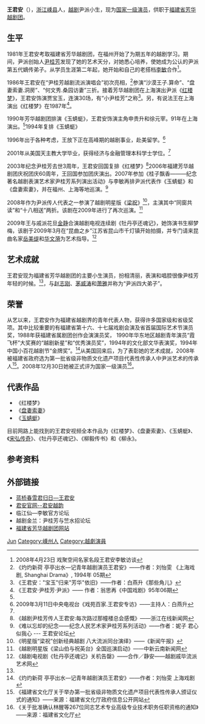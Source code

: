 '''王君安'''（{{bd|1970年|6月5日|}}），[[浙江|浙江]][[嵊县|嵊县]]人，[[越剧|越剧]]尹派小生，现为[[国家一级演员|国家一级演员]]，供职于[[福建省芳华越剧团|福建省芳华越剧团]]。

== 生平 ==
1981年王君安考取福建省芳华越剧团，在福州开始了为期五年的越剧学习。期间，尹派创始人[[尹桂芳|尹桂芳]]发现了她的艺术天分，对她悉心培养，使她成为公认的尹派第五代嫡传弟子。从学员生涯第二年起，她开始和自己的老搭档[[李敏|李敏]]合作<ref>2008年4月23日 戏聚空间名家名段王君安李敏访谈</ref>。

1986年王君安在“尹桂芳越剧流派演唱会”初次亮相，<ref>《灼灼新荷 亭亭出水—记青年越剧演员王君安》——作者：刘怡雯 《上海戏剧, Shanghai Drama》, 1994年 05期  </ref>参演“沙漠王子.算命”、“盘妻索妻.洞房”、“何文秀.桑园访妻”三折。接着芳华越剧团在上海演出尹派《[[红楼梦|红楼梦]]》，王君安饰演贾宝玉，连演30场，有“小尹桂芳”之称<ref name="#1">《王君安："宝玉"归来"芳华"依旧》——作者：白燕升《那些角儿》</ref>。另，有说法王在上海演出《红楼梦》在1987年<ref name="#2">《王君安·尹桂芳·尹派》—— 作者：翁思再《中国戏剧》95年06期</ref>。

1990年芳华越剧团排演《玉蜻蜓》，王君安饰演主角申贵升和徐元宰。91年在上海演出。<ref name="#2"/>1994年复排《玉蜻蜓》

1996年出于各种考虑，王放下正在高峰期的越剧事业，赴美留学。<ref name="#3">2009年3月11日中央电视台《戏苑百家.王君安专访》——主持人：白燕升</ref>

2001年从美国天主教大学毕业，获得经济与金融管理本科学士学位。<ref name="#1"/>

2003年纪念尹桂芳去世3周年，王君安回国复排《红楼梦》<ref>《越剧尹桂芳传人王君安:每次路过那幢楼总会感慨》——浙江在线新闻网</ref>2006年福建芳华越剧团庆祝团庆60周年，王回国参加团庆演出。2007年参加《桂子飘香―――纪念著名越剧表演艺术家尹桂芳系列演出活动》与李敏再排尹派代表作《玉蜻蜓》和《盘妻索妻》，并在福州、上海等地巡演。<ref>《难以忘却的纪念——纪念人民艺术家尹桂芳系列活动》——作者：妮子 君心似我心 --- 王君安论坛</ref>

2008年作为尹派传人代表之一参演了越剧明星版《[[梁祝|梁祝]]》<ref>《明星版“梁祝”创新经典越剧 八大流派同台演绎》——《新闻午报》</ref>，主演其中“同窗共读”和“十八相送”两折。该剧在2009年进行了再次巡演。<ref>《越剧明星版《梁山伯与祝英台》全国巡演启动》——中新云南新闻网</ref>

2009年王与戚派花旦[[金静|金静]]合演越剧电视连续剧《牡丹亭还魂记》，她饰演书生柳梦梅，该剧于2009年3月在“昆曲之乡”江苏省昆山市千灯镇开始拍摄，并专门请来昆曲名家[[岳美缇|岳美缇]]和[[华文漪|华文漪]]为艺术指导。<ref>《越剧电视剧《牡丹亭还魂记》关机告罄》——合作／静安——越剧戚毕流派艺术网</ref>

== 艺术成就 ==
王君安现为福建省芳华越剧团的主要小生演员，扮相清丽，表演和唱腔很像尹桂芳年轻的时候。<ref name="#3"/>，与[[赵志刚|赵志刚]]、[[茅威涛|茅威涛]]和[[萧雅|萧雅]]并称为“尹派四大弟子”。

== 荣誉 ==
从艺以来，王君安作为福建省越剧界的青年代表人物，获得许多国家级和省级奖项。其中比较重要的有福建省第十六、十七届戏剧会演及省首届国际艺术节演员奖，1988年获福建省属剧团创作会演演员奖， 1990年华东地区越剧青年演员“霞飞杯”大奖赛的“越剧新星”和“优秀演员奖”，1994年的文化部文华表演奖，1994年中国小百花越剧节“金牌奖”。<ref>《灼灼新荷 亭亭出水—记青年越剧演员王君安》——作者：刘怡雯 上海戏剧</ref>从美国回来后，为了表彰她的艺术成就，2008年被福建省政府选为第一批省级非物质文化遗产项目代表性传承人中尹派艺术的传承人<ref>《福建省文化厅关于举办第一批省级非物质文化遗产项目代表性传承人颁证仪式的通知》——来源：福建省文化厅政府信息公开网站</ref>。2008年12月30日她被正式评为国家一级演员<ref>《关于批准确认林醒等267位同志艺术专业高级专业技术职务任职资格的通知》——来源：福建省文化厅</ref>。

== 代表作品 ==
*《红楼梦》
*《[[盘妻索妻|盘妻索妻]]》
*《[[玉蜻蜓|玉蜻蜓]]》

目前网路上能找到的王君安视频全本作品为《红楼梦》、《盘妻索妻》、《玉蜻蜓》、《[[宋弘传奇|宋弘传奇]]》、《牡丹亭还魂记》、《柳毅传书》和《柳永》。

== 参考资料 ==
{{reflist}}

== 外部链接 ==
* [http://www.tianya.cn/publicforum/content/filmtv/1/175433.shtml 蓝桥春雪君归日—王君安] {{Wayback|url=http://www.tianya.cn/publicforum/content/filmtv/1/175433.shtml |date=20090505172327 }}
* [https://web.archive.org/web/20110307194043/http://www.wangjunan.net/ 君安官网--君安越韵]
* 临江仙—李敏官方论坛
* 越剧金兰：尹桂芳与竺水招论坛
* [https://web.archive.org/web/20090212172511/http://www.fhyj.com/ 福建省芳华越剧团网站]

{{中国戏剧梅花奖}}

{{Authority control}}
{{DEFAULTSORT:Wang王}}
[[Category:王姓|Jun]]
[[Category:嵊州人|Category:嵊州人]]
[[Category:越劇演員|Category:越劇演員]]